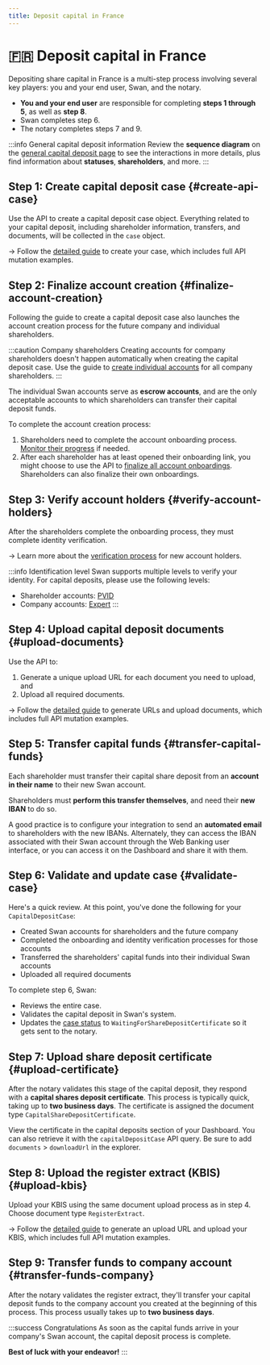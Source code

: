 ```yaml
---
title: Deposit capital in France
---
```


# :fr: Deposit capital in France

Depositing share capital in France is a multi-step process involving several key players: you and your end user, Swan, and the notary.

- **You and your end user** are responsible for completing **steps 1 through 5**, as well as **step 8**.
- Swan completes step 6.
- The notary completes steps 7 and 9.

:::info General capital deposit information
Review the **sequence diagram** on the [general capital deposit page](../index.mdx) to see the interactions in more details, plus find information about **statuses**, **shareholders**, and more.
:::

## Step 1: Create capital deposit case {#create-api-case}

Use the API to create a capital deposit case object.
Everything related to your capital deposit, including shareholder information, transfers, and documents, will be collected in the `case` object.

→ Follow the [detailed guide](./guide-create-case.mdx) to create your case, which includes full API mutation examples.

## Step 2: Finalize account creation {#finalize-account-creation}

Following the guide to create a capital deposit case also launches the account creation process for the future company and individual shareholders.

:::caution Company shareholders
Creating accounts for company shareholders doesn't happen automatically when creating the capital deposit case.
Use the guide to [create individual accounts](../../onboarding/individual/guide-create.mdx) for all company shareholders.
:::

The individual Swan accounts serve as **escrow accounts**, and are the only acceptable accounts to which shareholders can transfer their capital deposit funds.

To complete the account creation process:

1. Shareholders need to complete the account onboarding process. [Monitor their progress](../../onboarding/overview/guide-get-info.mdx) if needed.
1. After each shareholder has at least opened their onboarding link, you might choose to use the API to [finalize all account onboardings](../../onboarding/overview/guide-finalize.mdx). Shareholders can also finalize their own onboardings.

## Step 3: Verify account holders {#verify-account-holders}

After the shareholders complete the onboarding process, they must complete identity verification.

→ Learn more about the [verification process](../../onboarding/account-holders/index.mdx#verification-process) for new account holders.

:::info Identification level
Swan supports multiple levels to verify your identity.
For capital deposits, please use the following levels:

- Shareholder accounts: [PVID](https://docs.swan.io/concept/user#prestataires-de-verification-didentite-a-distance-pvid)
- Company accounts: [Expert](https://docs.swan.io/concept/user#expert)
:::

## Step 4: Upload capital deposit documents {#upload-documents}

Use the API to:

1. Generate a unique upload URL for each document you need to upload, and
1. Upload all required documents.

→ Follow the [detailed guide](./guide-upload-documents.mdx) to generate URLs and upload documents, which includes full API mutation examples.

## Step 5: Transfer capital funds {#transfer-capital-funds}

Each shareholder must transfer their capital share deposit from an **account in their name** to their new Swan account.

Shareholders must **perform this transfer themselves**, and need their **new IBAN** to do so.

A good practice is to configure your integration to send an **automated email** to shareholders with the new IBANs.
Alternately, they can access the IBAN associated with their Swan account through the Web Banking user interface, or you can access it on the Dashboard and share it with them.

## Step 6: Validate and update case {#validate-case}

Here's a quick review.
At this point, you've done the following for your `CapitalDepositCase`:

- Created Swan accounts for shareholders and the future company
- Completed the onboarding and identity verification processes for those accounts
- Transferred the shareholders' capital funds into their individual Swan accounts
- Uploaded all required documents

To complete step 6, Swan:

- Reviews the entire case.
- Validates the capital deposit in Swan's system.
- Updates the [case status](../index.mdx#api-case-statuses) to `WaitingForShareDepositCertificate` so it gets sent to the notary.

## Step 7: Upload share deposit certificate {#upload-certificate}

After the notary validates this stage of the capital deposit, they respond with a **capital shares deposit certificate**.
This process is typically quick, taking up to **two business days**.
The certificate is assigned the document type `CapitalShareDepositCertificate`.

View the certificate in the capital deposits section of your Dashboard.
You can also retrieve it with the `capitalDepositCase` API query.
Be sure to add `documents` > `downloadUrl` in the explorer.

## Step 8: Upload the register extract (KBIS) {#upload-kbis}

Upload your KBIS using the same document upload process as in step 4.
Choose document type `RegisterExtract`.

→ Follow the [detailed guide](./guide-upload-documents.mdx) to generate an upload URL and upload your KBIS, which includes full API mutation examples.

## Step 9: Transfer funds to company account {#transfer-funds-company}

After the notary validates the register extract, they'll transfer your capital deposit funds to the company account you created at the beginning of this process.
This process usually takes up to **two business days**.

:::success Congratulations
As soon as the capital funds arrive in your company's Swan account, the capital deposit process is complete.

**Best of luck with your endeavor!**
:::